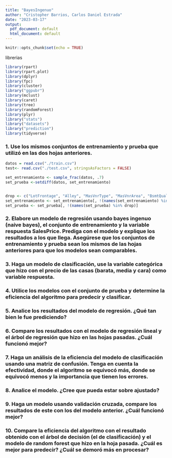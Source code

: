 ```yaml
---
title: "BayesIngenuo"
author: "Cristopher Barrios, Carlos Daniel Estrada"
date: "2023-03-17"
output:
  pdf_document: default
  html_document: default
---
```


```r
knitr::opts_chunk$set(echo = TRUE)
```
librerias
```r
library(rpart)
library(rpart.plot)
library(dplyr) 
library(fpc) 
library(cluster) 
library("ggpubr") 
library(mclust)
library(caret)
library(tree)
library(randomForest)
library(plyr)
library("stats")
library("datasets")
library("prediction")
library(tidyverse)
```

### 1. Use los mismos conjuntos de entrenamiento y prueba que utilizó en las dos hojas anteriores.
```r
datos = read.csv("./train.csv")
test<- read.csv("./test.csv", stringsAsFactors = FALSE)
```

```r
set_entrenamiento <- sample_frac(datos, .7)
set_prueba <-setdiff(datos, set_entrenamiento)


drop <- c("LotFrontage", "Alley", "MasVnrType", "MasVnrArea", "BsmtQual", "BsmtCond", "BsmtExposure", "BsmtFinType1", "BsmtFinType2", "Electrical", "FireplaceQu", "GarageType", "GarageYrBlt", "GarageFinish", "GarageQual", "GarageCond", "PoolQC", "Fence", "MiscFeature")
set_entrenamiento <- set_entrenamiento[, !(names(set_entrenamiento) %in% drop)]
set_prueba <- set_prueba[, !(names(set_prueba) %in% drop)]
```
### 2. Elabore un modelo de regresión usando bayes ingenuo (naive bayes), el conjunto de entrenamiento y la variable respuesta SalesPrice. Prediga con el modelo y explique los resultados a los que llega. Asegúrese que los conjuntos de entrenamiento y prueba sean los mismos de las hojas anteriores para que los modelos sean comparables.

### 3. Haga un modelo de clasificación, use la variable categórica que hizo con el precio de las casas (barata, media y cara) como variable respuesta.

### 4. Utilice los modelos con el conjunto de prueba y determine la eficiencia del algoritmo para predecir y clasificar.

### 5. Analice los resultados del modelo de regresión. ¿Qué tan bien le fue prediciendo?

### 6. Compare los resultados con el modelo de regresión lineal y el árbol de regresión que hizo en las hojas pasadas. ¿Cuál funcionó mejor?

### 7. Haga un análisis de la eficiencia del modelo de clasificación usando una matriz de confusión. Tenga en cuenta la efectividad, donde el algoritmo se equivocó más, donde se equivocó menos y la importancia que tienen los errores.

### 8. Analice el modelo. ¿Cree que pueda estar sobre ajustado?

### 9. Haga un modelo usando validación cruzada, compare los resultados de este con los del modelo anterior. ¿Cuál funcionó mejor?

### 10. Compare la eficiencia del algoritmo con el resultado obtenido con el árbol de decisión (el de clasificación) y el modelo de random forest que hizo en la hoja pasada. ¿Cuál es mejor para predecir? ¿Cuál se demoró más en procesar?